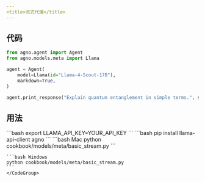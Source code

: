 ```yaml
---
<title>流式代理</title>
---
```


## 代码

```python cookbook/models/meta/basic_stream.py
from agno.agent import Agent
from agno.models.meta import Llama

agent = Agent(
    model=Llama(id="Llama-4-Scout-17B"),
    markdown=True,
)

agent.print_response("Explain quantum entanglement in simple terms.", stream=True)
```

## 用法

<Steps>
  <Snippet file="create-venv-step.mdx" />

  <Step title="设置你的 LLAMA API 密钥">
    ```bash
    export LLAMA_API_KEY=YOUR_API_KEY
    ```
  </Step>

  <Step title="安装库">
    ```bash
    pip install llama-api-client agno
    ```
  </Step>

  <Step title="运行代理">
    <CodeGroup>
    ```bash Mac
    python cookbook/models/meta/basic_stream.py
    ```

    ```bash Windows
    python cookbook/models/meta/basic_stream.py
    ```
    </CodeGroup>
  </Step>
</Steps>